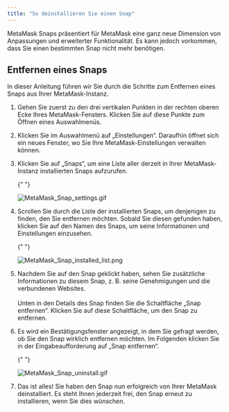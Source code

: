 ```yaml
---
title: "So deinstallieren Sie einen Snap"
---
```


MetaMask Snaps präsentiert für MetaMask eine ganz neue Dimension von Anpassungen und erweiterter Funktionalität. Es kann jedoch vorkommen, dass Sie einen bestimmten Snap nicht mehr benötigen.

## Entfernen eines Snaps

In dieser Anleitung führen wir Sie durch die Schritte zum Entfernen eines Snaps aus Ihrer MetaMask-Instanz.

1. Gehen Sie zuerst zu den drei vertikalen Punkten in der rechten oberen Ecke Ihres MetaMask-Fensters. Klicken Sie auf diese Punkte zum Öffnen eines Auswahlmenüs.

2. Klicken Sie im Auswahlmenü auf „Einstellungen“. Daraufhin öffnet sich ein neues Fenster, wo Sie Ihre MetaMask-Einstellungen verwalten können.

3. Klicken Sie auf „Snaps“, um eine Liste aller derzeit in Ihrer MetaMask-Instanz installierten Snaps aufzurufen.

   {" "}

   <div class="center-container">
     <div class="img-small">
       <img
         src={
           require("../../../../../img/metamask-snaps/how-do-snap-permissions-work/MetaMask_Snap_settings.gif")
             .default
         }
         alt="MetaMask_Snap_settings.gif"
       />
     </div>
   </div>

4. Scrollen Sie durch die Liste der installierten Snaps, um denjenigen zu finden, den Sie entfernen möchten. Sobald Sie diesen gefunden haben, klicken Sie auf den Namen des Snaps, um seine Informationen und Einstellungen einzusehen.

   {" "}

   <div class="center-container">
     <div class="img-small">
       <img
         src={
           require("../../../../../img/metamask-snaps/how-do-snap-permissions-work/MetaMask_Snap_installed_list.png")
             .default
         }
         alt="MetaMask_Snap_installed_list.png"
       />
     </div>
   </div>

5. Nachdem Sie auf den Snap geklickt haben, sehen Sie zusätzliche Informationen zu diesem Snap, z. B. seine Genehmigungen und die verbundenen Websites.\
   \
   Unten in den Details des Snap finden Sie die Schaltfläche „Snap entfernen“. Klicken Sie auf diese Schaltfläche, um den Snap zu entfernen.

6. Es wird ein Bestätigungsfenster angezeigt, in dem Sie gefragt werden, ob Sie den Snap wirklich entfernen möchten. Im Folgenden klicken Sie in der Eingabeaufforderung auf „Snap entfernen“.

   {" "}

   <div class="center-container">
     <div class="img-small">
       <img
         src={
           require("../../../../../img/metamask-snaps/how-to-uninstall-a-snap/MetaMask_Snap_uninstall.gif")
             .default
         }
         alt="MetaMask_Snap_uninstall.gif"
       />
     </div>
   </div>

7. Das ist alles! Sie haben den Snap nun erfolgreich von Ihrer MetaMask deinstalliert. Es steht Ihnen jederzeit frei, den Snap erneut zu installieren, wenn Sie dies wünschen.
